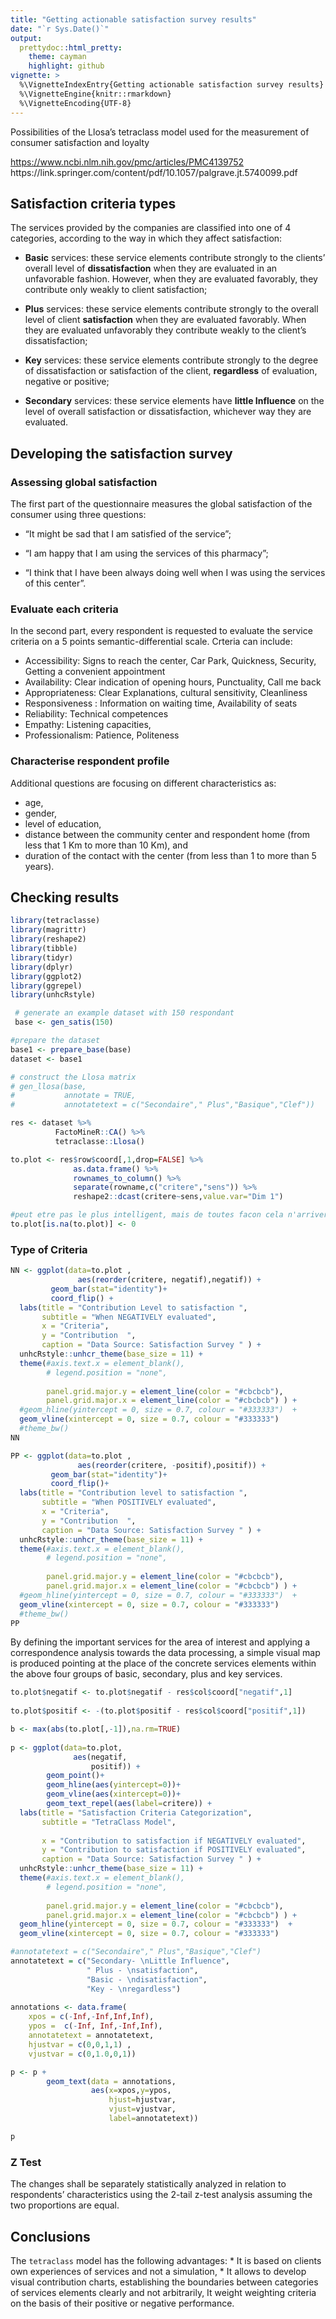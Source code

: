 ```yaml
---
title: "Getting actionable satisfaction survey results"
date: "`r Sys.Date()`"
output:
  prettydoc::html_pretty:
    theme: cayman
    highlight: github
vignette: >
  %\VignetteIndexEntry{Getting actionable satisfaction survey results}
  %\VignetteEngine{knitr::rmarkdown}
  %\VignetteEncoding{UTF-8}
---
```



Possibilities of the Llosa’s tetraclass model used for the measurement of consumer satisfaction and loyalty

<https://www.ncbi.nlm.nih.gov/pmc/articles/PMC4139752>
https://link.springer.com/content/pdf/10.1057/palgrave.jt.5740099.pdf 

## Satisfaction criteria types

The services provided by the companies are classified into one of 4 categories, according to the way in which they affect satisfaction:

 * __Basic__ services: these service elements contribute strongly to the clients’ overall level of __dissatisfaction__ when they are evaluated in an unfavorable fashion. However, when they are evaluated favorably, they contribute only weakly to client satisfaction;

 * __Plus__ services: these service elements contribute strongly to the overall level of client __satisfaction__ when they are evaluated favorably. When they are evaluated unfavorably they contribute weakly to the client’s dissatisfaction;

 * __Key__ services: these service elements contribute strongly to the degree of dissatisfaction or satisfaction of the client, __regardless__ of evaluation, negative or positive;

 * __Secondary__ services: these service elements have __little Influence__ on the level of overall satisfaction or dissatisfaction, whichever way they are evaluated.



## Developing the satisfaction survey



### Assessing global satisfaction

The first part of the questionnaire measures the global satisfaction of the consumer using three questions:

 * "It might be sad that I am satisfied of the service";

 * "I am happy that I am using the services of this pharmacy";

 * "I think that I have been always doing well when I was using the services of this center".
  
### Evaluate each criteria    
In the second part, every respondent is requested to evaluate the service criteria on a 5 points semantic-differential scale. Crteria can include: 

 * Accessibility: Signs to reach the center, Car Park, Quickness, Security, Getting a convenient appointment
 * Availability: Clear indication of opening hours, Punctuality, Call me back 
 * Appropriateness: Clear Explanations, cultural sensitivity, Cleanliness
 * Responsiveness : Information on waiting time,  Availability of seats 
 * Reliability: Technical competences  
 * Empathy: Listening capacities,   
 * Professionalism:  Patience, Politeness


### Characterise respondent profile

Additional questions are focusing on different characteristics as: 

 * age,  
 * gender,  
 * level of education,  
 * distance between the community center and respondent home (from less that 1 Km to more than 10 Km), and   
 * duration of the contact with the center (from less than 1 to more than 5 years). 



## Checking results

```r
library(tetraclasse)
library(magrittr)
library(reshape2)
library(tibble)
library(tidyr)
library(dplyr)
library(ggplot2)
library(ggrepel)
library(unhcRstyle)
```

```r
 # generate an example dataset with 150 respondant
 base <- gen_satis(150)
```


```r
#prepare the dataset
base1 <- prepare_base(base)
dataset <- base1
```

```r
# construct the Llosa matrix
# gen_llosa(base, 
#           annotate = TRUE,
#           annotatetext = c("Secondaire"," Plus","Basique","Clef"))

```

```r
res <- dataset %>% 
          FactoMineR::CA() %>% 
          tetraclasse::Llosa() 
```

```r
to.plot <- res$row$coord[,1,drop=FALSE] %>%
              as.data.frame() %>% 
              rownames_to_column() %>%
              separate(rowname,c("critere","sens")) %>%
              reshape2::dcast(critere~sens,value.var="Dim 1") 

#peut etre pas le plus intelligent, mais de toutes facon cela n'arrivera jamais dans une vrai enquete.
to.plot[is.na(to.plot)] <- 0 

```

### Type of Criteria

```r
NN <- ggplot(data=to.plot , 
               aes(reorder(critere, negatif),negatif)) +
         geom_bar(stat="identity")+
         coord_flip() +
  labs(title = "Contribution Level to satisfaction ",
       subtitle = "When NEGATIVELY evaluated",
       x = "Criteria",
       y = "Contribution  ",
       caption = "Data Source: Satisfaction Survey " ) + 
  unhcRstyle::unhcr_theme(base_size = 11) +
  theme(#axis.text.x = element_blank(),
        # legend.position = "none",
        
        panel.grid.major.y = element_line(color = "#cbcbcb"), 
        panel.grid.major.x = element_line(color = "#cbcbcb") ) + 
  #geom_hline(yintercept = 0, size = 0.7, colour = "#333333")  + 
  geom_vline(xintercept = 0, size = 0.7, colour = "#333333")
  #theme_bw()
NN
```

```r
PP <- ggplot(data=to.plot ,
               aes(reorder(critere, -positif),positif)) +
         geom_bar(stat="identity")+
         coord_flip()+
  labs(title = "Contribution level to satisfaction ",
       subtitle = "When POSITIVELY evaluated",
       x = "Criteria",
       y = "Contribution  ",
       caption = "Data Source: Satisfaction Survey " ) + 
  unhcRstyle::unhcr_theme(base_size = 11) +
  theme(#axis.text.x = element_blank(),
        # legend.position = "none",
        
        panel.grid.major.y = element_line(color = "#cbcbcb"), 
        panel.grid.major.x = element_line(color = "#cbcbcb") ) + 
  #geom_hline(yintercept = 0, size = 0.7, colour = "#333333")  + 
  geom_vline(xintercept = 0, size = 0.7, colour = "#333333")
  #theme_bw()
PP
```


By defining the important services for the area of interest and applying a correspondence analysis towards the data processing, a simple visual map is produced pointing at the place of the concrete services elements within the above four groups of basic, secondary, plus and key services.

```r

to.plot$negatif <- to.plot$negatif - res$col$coord["negatif",1]
  
to.plot$positif <- -(to.plot$positif - res$col$coord["positif",1])

b <- max(abs(to.plot[,-1]),na.rm=TRUE)
  
p <- ggplot(data=to.plot,
              aes(negatif,
                  positif)) + 
        geom_point()+
        geom_hline(aes(yintercept=0))+
        geom_vline(aes(xintercept=0))+
        geom_text_repel(aes(label=critere)) +
  labs(title = "Satisfaction Criteria Categorization",
       subtitle = "TetraClass Model",
       
       x = "Contribution to satisfaction if NEGATIVELY evaluated",
       y = "Contribution to satisfaction if POSITIVELY evaluated",
       caption = "Data Source: Satisfaction Survey " ) +
  unhcRstyle::unhcr_theme(base_size = 11) +
  theme(#axis.text.x = element_blank(),
        # legend.position = "none",
        
        panel.grid.major.y = element_line(color = "#cbcbcb"), 
        panel.grid.major.x = element_line(color = "#cbcbcb") ) + 
  geom_hline(yintercept = 0, size = 0.7, colour = "#333333")  + 
  geom_vline(xintercept = 0, size = 0.7, colour = "#333333") 

#annotatetext = c("Secondaire"," Plus","Basique","Clef")
annotatetext = c("Secondary- \nLittle Influence",
                 " Plus - \nsatisfaction",
                 "Basic - \ndisatisfaction",
                 "Key - \nregardless")
  
annotations <- data.frame(
    xpos = c(-Inf,-Inf,Inf,Inf),
    ypos =  c(-Inf, Inf,-Inf,Inf),
    annotatetext = annotatetext,
    hjustvar = c(0,0,1,1) ,
    vjustvar = c(0,1.0,0,1))

p <- p +   
        geom_text(data = annotations, 
                  aes(x=xpos,y=ypos,
                      hjust=hjustvar,
                      vjust=vjustvar,
                      label=annotatetext))

p
```


### Z Test

The changes shall be separately statistically analyzed in relation to respondents’ characteristics using the 2-tail z-test analysis assuming the two proportions are equal.

## Conclusions



The `tetraclass` model has the following advantages: 
 * It is based on clients own experiences of services and not a simulation, 
 * It allows to develop visual contribution charts, establishing the boundaries between categories of services elements clearly and not arbitrarily,
 It weight weighting criteria on the basis of their positive or negative performance.
